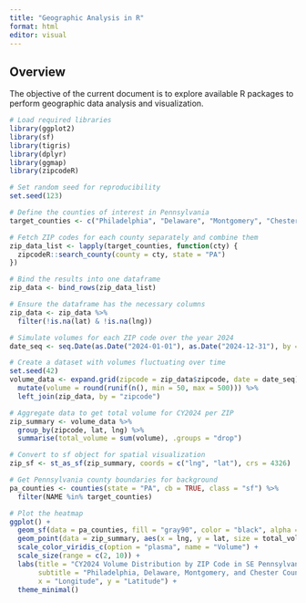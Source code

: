 ```yaml
---
title: "Geographic Analysis in R"
format: html
editor: visual
---
```


## Overview

The objective of the current document is to explore available R packages to perform geographic data analysis and visualization.

```r
# Load required libraries
library(ggplot2)
library(sf)
library(tigris)
library(dplyr)
library(ggmap)
library(zipcodeR)

# Set random seed for reproducibility
set.seed(123)

# Define the counties of interest in Pennsylvania
target_counties <- c("Philadelphia", "Delaware", "Montgomery", "Chester")

# Fetch ZIP codes for each county separately and combine them
zip_data_list <- lapply(target_counties, function(cty) {
  zipcodeR::search_county(county = cty, state = "PA")
})

# Bind the results into one dataframe
zip_data <- bind_rows(zip_data_list)

# Ensure the dataframe has the necessary columns
zip_data <- zip_data %>%
  filter(!is.na(lat) & !is.na(lng))

# Simulate volumes for each ZIP code over the year 2024
date_seq <- seq.Date(as.Date("2024-01-01"), as.Date("2024-12-31"), by = "month")

# Create a dataset with volumes fluctuating over time
set.seed(42)
volume_data <- expand.grid(zipcode = zip_data$zipcode, date = date_seq) %>%
  mutate(volume = round(runif(n(), min = 50, max = 500))) %>%
  left_join(zip_data, by = "zipcode")

# Aggregate data to get total volume for CY2024 per ZIP
zip_summary <- volume_data %>%
  group_by(zipcode, lat, lng) %>%
  summarise(total_volume = sum(volume), .groups = "drop")

# Convert to sf object for spatial visualization
zip_sf <- st_as_sf(zip_summary, coords = c("lng", "lat"), crs = 4326)

# Get Pennsylvania county boundaries for background
pa_counties <- counties(state = "PA", cb = TRUE, class = "sf") %>%
  filter(NAME %in% target_counties)

# Plot the heatmap
ggplot() +
  geom_sf(data = pa_counties, fill = "gray90", color = "black", alpha = 0.5) +
  geom_point(data = zip_summary, aes(x = lng, y = lat, size = total_volume, color = total_volume), alpha = 0.7) +
  scale_color_viridis_c(option = "plasma", name = "Volume") +
  scale_size(range = c(2, 10)) +
  labs(title = "CY2024 Volume Distribution by ZIP Code in SE Pennsylvania",
       subtitle = "Philadelphia, Delaware, Montgomery, and Chester Counties",
       x = "Longitude", y = "Latitude") +
  theme_minimal()

```
